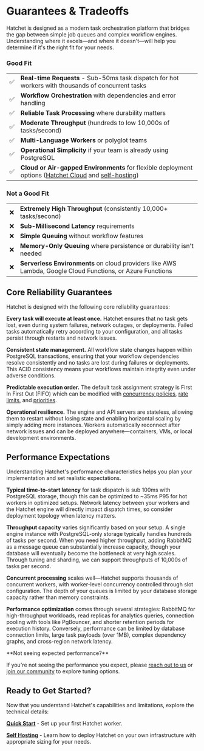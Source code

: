 
# Guarantees & Tradeoffs

Hatchet is designed as a modern task orchestration platform that bridges the gap between simple job queues and complex workflow engines. Understanding where it excels—and where it doesn't—will help you determine if it's the right fit for your needs.

### Good Fit

<table>
  <tbody>
    <tr>
      <td>✅</td>
      <td><strong>Real-time Requests</strong> - Sub-50ms task dispatch for hot workers with thousands of concurrent tasks</td>
    </tr>
    <tr>
      <td>✅</td>
      <td><strong>Workflow Orchestration</strong> with dependencies and error handling</td>
    </tr>
    <tr>
      <td>✅</td>
      <td><strong>Reliable Task Processing</strong> where durability matters</td>
    </tr>
    <tr>
      <td>✅</td>
      <td><strong>Moderate Throughput</strong> (hundreds to low 10,000s of tasks/second)</td>
    </tr>
    <tr>
      <td>✅</td>
      <td><strong>Multi-Language Workers</strong> or polyglot teams</td>
    </tr>
    <tr>
      <td>✅</td>
      <td><strong>Operational Simplicity</strong> if your team is already using PostgreSQL</td>
    </tr>
    <tr>
      <td>✅</td>
      <td><strong>Cloud or Air-gapped Environments</strong> for flexible deployment options (<a href="https://cloud.onhatchet.run">Hatchet Cloud</a> and <a href="../self-hosting">self-hosting</a>)</td>
    </tr>
  </tbody>
</table>

### Not a Good Fit

<table>
  <tbody>
    <tr>
      <td>❌</td>
      <td><strong>Extremely High Throughput</strong> (consistently 10,000+ tasks/second)</td>
    </tr>
    <tr>
      <td>❌</td>
      <td><strong>Sub-Millisecond Latency</strong> requirements</td>
    </tr>
    <tr>
      <td>❌</td>
      <td><strong>Simple Queuing</strong> without workflow features</td>
    </tr>
    <tr>
      <td>❌</td>
      <td><strong>Memory-Only Queuing</strong> where persistence or durability isn't needed</td>
    </tr>
    <tr>
      <td>❌</td>
      <td><strong>Serverless Environments</strong> on cloud providers like AWS Lambda, Google Cloud Functions, or Azure Functions</td>
    </tr>
  </tbody>
</table>



## Core Reliability Guarantees

Hatchet is designed with the following core reliability guarantees:

**Every task will execute at least once.** Hatchet ensures that no task gets lost, even during system failures, network outages, or deployments. Failed tasks automatically retry according to your configuration, and all tasks persist through restarts and network issues.

**Consistent state management.** All workflow state changes happen within PostgreSQL transactions, ensuring that your workflow dependencies resolve consistently and no tasks are lost during failures or deployments. This ACID consistency means your workflows maintain integrity even under adverse conditions.

**Predictable execution order.** The default task assignment strategy is First In First Out (FIFO) which can be modified with [concurrency policies](./concurrency.mdx), [rate limits](./rate-limits.mdx), and [priorities](./priority.mdx).

**Operational resilience.** The engine and API servers are stateless, allowing them to restart without losing state and enabling horizontal scaling by simply adding more instances. Workers automatically reconnect after network issues and can be deployed anywhere—containers, VMs, or local development environments.

## Performance Expectations

Understanding Hatchet's performance characteristics helps you plan your implementation and set realistic expectations.

**Typical time-to-start latency** for task dispatch is sub 100ms with PostgreSQL storage, though this can be optimized to ~35ms P95 for hot workers in optimized setups. Network latency between your workers and the Hatchet engine will directly impact dispatch times, so consider deployment topology when latency matters.

**Throughput capacity** varies significantly based on your setup. A single engine instance with PostgreSQL-only storage typically handles hundreds of tasks per second. When you need higher throughput, adding RabbitMQ as a message queue can substantially increase capacity, though your database will eventually become the bottleneck at very high scales. Through tuning and sharding, we can support throughputs of 10,000s of tasks per second.

**Concurrent processing** scales well—Hatchet supports thousands of concurrent workers, with worker-level concurrency controlled through slot configuration. The depth of your queues is limited by your database storage capacity rather than memory constraints.

**Performance optimization** comes through several strategies: RabbitMQ for high-throughput workloads, read replicas for analytics queries, connection pooling with tools like PgBouncer, and shorter retention periods for execution history. Conversely, performance can be limited by database connection limits, large task payloads (over 1MB), complex dependency graphs, and cross-region network latency.

<Callout type="warning">
**Not seeing expected performance?**

If you're not seeing the performance you expect, please [reach out to us](https://hatchet.run/office-hours) or [join our community](https://discord.gg/hatchet) to explore tuning options.
</Callout>


## Ready to Get Started?

Now that you understand Hatchet's capabilities and limitations, explore the technical details:

**[Quick Start](./setup.mdx)** - Set up your first Hatchet worker.

**[Self Hosting](../self-hosting)** - Learn how to deploy Hatchet on your own infrastructure with appropriate sizing for your needs.
